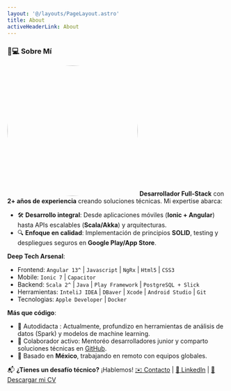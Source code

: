 ```yaml
---
layout: '@/layouts/PageLayout.astro'
title: About
activeHeaderLink: About
---
```


### 👨💻 Sobre Mí

<img
  src="/me/linkedinphoto1.png"
  alt="Me"
  style="width: 300px; height: auto; margin: 0 auto;border-radius: 50%;"
/>
**Desarrollador Full-Stack** con **2+ años de experiencia** creando soluciones técnicas. Mi expertise abarca:
- 🛠️ **Desarrollo integral**: Desde aplicaciones móviles (**Ionic + Angular**) hasta APIs escalables (**Scala/Akka**) y arquitecturas.
- 🔍 **Enfoque en calidad**: Implementación de principios **SOLID**, testing y despliegues seguros en **Google Play/App Store**.

**Deep Tech Arsenal**:
- Frontend: `Angular 13^` | `Javascript` | `NgRx` | `Html5` | `CSS3`
- Mobile: `Ionic 7` | `Capacitor`
- Backend: `Scala 2^` | `Java` | `Play Framework` | `PostgreSQL + Slick`
- Herramientas: `InteliJ IDEA` | `DBaver` | `Xcode` | `Android Studio` | `Git`
- Tecnologias: `Apple Developer` | `Docker`

**Más que código**:
- 🌱 Autodidacta : Actualmente, profundizo en herramientas de análisis de datos (Spark) y modelos de machine learning.
- 🤝 Colaborador activo: Mentoréo desarrolladores junior y comparto soluciones técnicas en [GitHub](https://github.com/Davidsmait).
- 📍 Basado en **México**, trabajando en remoto con equipos globales.

📬 **¿Tienes un desafío técnico?** ¡Hablemos!
[✉️ Contacto](mailto:david_sanluis@outlook.com) | [🔗 LinkedIn](https://www.linkedin.com/in/david-san-luis-aguirre) | <a href="/files/Desarrollador Scala Fullstack Angular.pdf" download="CV_David_San_Luis_Aguirre.pdf">📄 Descargar mi CV</a>
